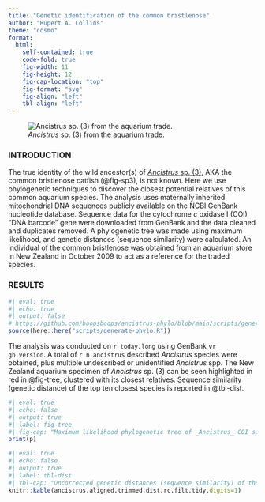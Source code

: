 ```yaml
---
title: "Genetic identification of the common bristlenose"
author: "Rupert A. Collins"
theme: "cosmo"
format:
  html:
    self-contained: true
    code-fold: true
    fig-width: 11
    fig-height: 12
    fig-cap-location: "top"
    fig-format: "svg"
    fig-align: "left"
    tbl-align: "left"
---
```


![_Ancistrus_ sp. (3) from the aquarium trade.](assets/Ancistrus_sp(3).jpg){#fig-sp3}

### INTRODUCTION

The true identity of the wild ancestor(s) of [_Ancistrus_ sp. (3)](https://www.planetcatfish.com/ancistrus_cf_cirrhosus), AKA the common bristlenose catfish (@fig-sp3), is not known. Here we use phylogenetic techniques to discover the closest potential relatives of this common aquarium species. The analysis uses maternally inherited mitochondrial DNA sequences publicly available on the [NCBI GenBank](https://www.ncbi.nlm.nih.gov/nuccore) nucleotide database. Sequence data for the cytochrome _c_ oxidase I (COI) "DNA barcode" gene were downloaded from GenBank and the data cleaned and duplicates removed. A phylogenetic tree was made using maximum likelihood, and genetic distances (sequence similarity) were calculated. An individual of the common bristlenose was obtained from an aquarium store in New Zealand in October 2009 to act as a reference for the traded species.


### RESULTS

```r
#| eval: true
#| echo: true
#| output: false
# https://github.com/boopsboops/ancistrus-phylo/blob/main/scripts/generate-phylo.R
source(here::here("scripts/generate-phylo.R"))
```

The analysis was conducted on `r today.long` using GenBank v`r gb.version`. A total of `r n.ancistrus` described _Ancistrus_ species were obtained, plus multiple undescribed or unidentified _Ancistrus_ spp. The New Zealand aquarium specimen of _Ancistrus_ sp. (3) can be seen highlighted in red in @fig-tree, clustered with its closest relatives. Sequence similarity (genetic distance) of the top ten closest species is reported in @tbl-dist.

```r
#| eval: true
#| echo: false
#| output: true
#| label: fig-tree
#| fig-cap: "Maximum likelihood phylogenetic tree of _Ancistrus_ COI sequence data mined from NCBI GenBank. Tree was made using the R package [Phangorn](https://klausvigo.github.io/phangorn/index.html), and was rooted on _Lasiancistrus_ (subsequently removed)."
print(p)
```

```r
#| eval: true
#| echo: false
#| output: true
#| label: tbl-dist
#| tbl-cap: "Uncorrected genetic distances (sequence similarity) of the top ten closest species in the analysis to the reference sequence of _Ancistrus_ sp. (3) (New Zealand trade). Accession codes can be searched for more information at [NCBI GenBank](https://www.ncbi.nlm.nih.gov/nuccore)."
knitr::kable(ancistrus.aligned.trimmed.dist.rc.filt.tidy,digits=1)
```

